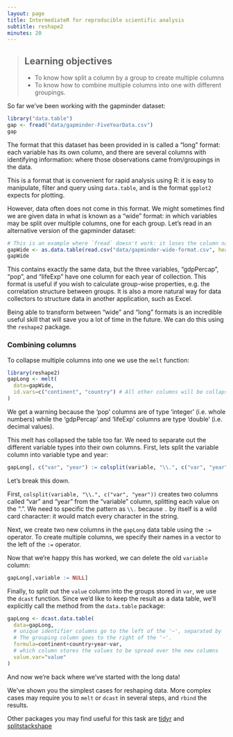 ```yaml
---
layout: page
title: IntermediateR for reproducible scientific analysis
subtitle: reshape2
minutes: 20
---
```



> ## Learning objectives {.objectives}
>
> * To know how split a column by a group to create multiple columns
> * To know how to combine multiple columns into one with different groupings.
>

So far we've been working with the gapminder dataset:

```r
library("data.table")
gap <- fread("data/gapminder-FiveYearData.csv")
gap
```

The format that this dataset has been provided in is called a "long" format:
each variable has its own column, and there are several columns with identifying
information: where those observations came from/groupings in the data.

This is a format that is convenient for rapid analysis using R: it is easy to
manipulate, filter and query using `data.table`, and is the format `ggplot2`
expects for plotting.

However, data often does not come in this format. We might sometimes find we are
given data in what is known as a "wide" format: in which variables may be split
over multiple columns, one for each group. Let's read in an alternative version
of the gapminder dataset:

```r
# This is an example where `fread` doesn't work: it loses the column names!
gapWide <- as.data.table(read.csv("data/gapminder-wide-format.csv", header=TRUE))
gapWide
```

This contains exactly the same data, but the three variables, "gdpPercap", "pop",
and "lifeExp" have one column for each year of collection. This format is useful
if you wish to calculate group-wise properties, e.g. the correlation structure
between groups. It is also a more natural way for data collectors to structure
data in another application, such as Excel.

Being able to transform between "wide" and "long" formats is an incredible useful
skill that will save you a lot of time in the future. We can do this using the
`reshape2` package.

### Combining columns

To collapse multiple columns into one we use the `melt` function:

```r
library(reshape2)
gapLong <- melt(
  data=gapWide,
  id.vars=c("continent", "country") # All other columns will be collapsed into one
)
```

We get a warning because the 'pop' columns are of type 'integer' (i.e. whole 
numbers) while the 'gdpPercap' and 'lifeExp' columns are type 'double' (i.e. 
decimal values).

This melt has collapsed the table too far. We need to separate out the different
variable types into their own columns. First, lets split the variable column into
variable type and year:

```r
gapLong[, c("var", "year") := colsplit(variable, "\\.", c("var", "year"))]
```

Let's break this down.

First, `colsplit(variable, "\\.", c("var", "year"))` creates two columns called 
"var" and "year" from the "variable" column, splitting each value on the ".".
We need to specific the pattern as `\\.` because `.` by itself is a wild card
character: it would match every character in the string.

Next, we create two new columns in the `gapLong` data table using the `:=` 
operator. To create multiple columns, we specify their names in a vector to the
left of the `:=` operator.

Now that we're happy this has worked, we can delete the old `variable` column:

```r
gapLong[,variable := NULL]
```

Finally, to split out the `value` column into the groups stored in `var`, we use
the `dcast` function. Since we'd like to keep the result as a data table, we'll
explicitly call the method from the `data.table` package:

```r
gapLong <- dcast.data.table(
  data=gapLong,  
  # unique identifier columns go to the left of the '~', separated by '+' signs.
  # The grouping column goes to the right of the '~'.
  formula=continent+country+year~var,
  # which column stores the values to be spread over the new columns
  value.var="value" 
)
```

And now we're back where we've started with the long data!

We've shown you the simplest cases for reshaping data. More complex cases may
require you to `melt` or `dcast` in several steps, and `rbind` the results.

Other packages you may find useful for this task are 
[tidyr](http://cran.r-project.org/web/packages/tidyr/index.html) and 
[splitstackshape](http://cran.r-project.org/web/packages/splitstackshape/index.html)
